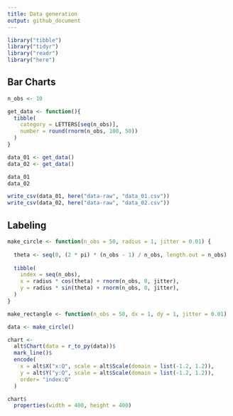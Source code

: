 ```yaml
---
title: Data generation
output: github_document
---
```


```r
library("tibble")
library("tidyr")
library("readr")
library("here")
```
## Bar Charts

```r
n_obs <- 10

get_data <- function(){
  tibble(
    category = LETTERS[seq(n_obs)],
    number = round(rnorm(n_obs, 100, 50))
  )  
}
```

```r
data_01 <- get_data()
data_02 <- get_data()
```

```r
data_01
data_02
```

```r
write_csv(data_01, here("data-raw", "data_01.csv"))
write_csv(data_02, here("data-raw", "data_02.csv"))
```

## Labeling

```r
make_circle <- function(n_obs = 50, radius = 1, jitter = 0.01) {
  
  theta <- seq(0, (2 * pi) * (n_obs - 1) / n_obs, length.out = n_obs)
  
  tibble(
    index = seq(n_obs),
    x = radius * cos(theta) + rnorm(n_obs, 0, jitter),
    y = radius * sin(theta) + rnorm(n_obs, 0, jitter),
  )
}
```

```r
make_rectangle <- function(n_obs = 50, dx = 1, dy = 1, jitter = 0.01)
```

```r
data <- make_circle()
```

```r
chart <- 
  alt$Chart(data = r_to_py(data))$
  mark_line()$
  encode(
    x = alt$X("x:Q", scale = alt$Scale(domain = list(-1.2, 1.2)),
    y = alt$Y("y:Q", scale = alt$Scale(domain = list(-1.2, 1.2)),
    order= "index:Q"
  )

chart$
  properties(width = 400, height = 400)
```